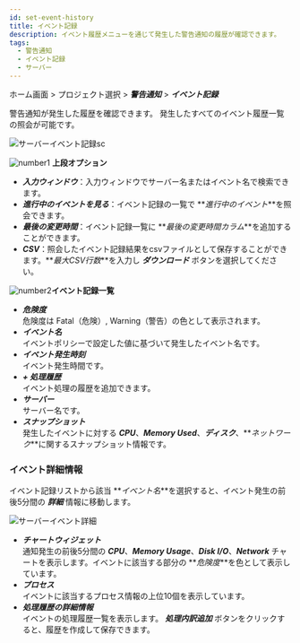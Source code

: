```yaml
---
id: set-event-history
title: イベント記録
description: イベント履歴メニューを通じて発生した警告通知の履歴が確認できます。
tags:
  - 警告通知
  - イベント記録
  - サーバー
---
```


<!-- 내용 확인 필요 -->

<!-- 특히 이벤트 상세 정보 탭 -->

ホーム画面 > プロジェクト選択 > **_警告通知_** > **_イベント記録_**

警告通知が発生した履歴を確認できます。 発生したすべてのイベント履歴一覧の照会が可能です。 

![サーバーイベント記録sc](/img/event-history-server.png)

![number1](/img/number-01.png) **上段オプション**

-   **_入力ウィンドウ_**：入力ウィンドウでサーバー名またはイベント名で検索できます。
-   **_進行中のイベントを見る_**：イベント記録の一覧で **_進行中のイベント_**を照会できます。
-   **_最後の変更時間_**：イベント記録一覧に **_最後の変更時間カラム_**を追加することができます。
-   **_CSV_**：照会したイベント記録結果をcsvファイルとして保存することができます。**_最大CSV行数_**を入力し **_ダウンロード_** ボタンを選択してください。

![number2](/img/number-02.png)**イベント記録一覧**

-   **_危険度_**\
      危険度は <span class='vslow'>Fatal</span>（危険）, <span class='slow'>Warning</span>（警告）の色として表示されます。
-   **_イベント名_**\
      イベントポリシーで設定した値に基づいて発生したイベント名です。
-   **_イベント発生時刻_**\
      イベント発生時間です。
-   **_+ 処理履歴_**\
      イベント処理の履歴を追加できます。
-   **_サーバー_**\
      サーバー名です。 
-   **_スナップショット_**\
      発生したイベントに対する **_CPU_**、**_Memory Used_**、**_ディスク_**、**_ネットワーク_**に関するスナップショット情報です。 

### イベント詳細情報

イベント記録リストから該当 **_イベント名_**を選択すると、イベント発生の前後5分間の **_詳細_** 情報に移動します。

![サーバーイベント詳細](/img/server-event-detail.png)

-   **_チャートウィジェット_**<br/>
      通知発生の前後5分間の **_CPU_**、**_Memory Usage_**、**_Disk I/O_**、**_Network_** チャートを表示します。イベントに該当する部分の **_危険度_**を色として表示しています。
-   **_プロセス_**<br/>
      イベントに該当するプロセス情報の上位10個を表示しています。 
-   **_処理履歴の詳細情報_**<br/>
      イベントの処理履歴一覧を表示します。 **_処理内訳追加_** ボタンをクリックすると、履歴を作成して保存できます。

<!-- 
![이벤트 기록 - 서버](https://img.whatap.io/media/images/server_event_list_iddZR2Z.png) 
![이벤트 기록 - 서버 - 이벤트 상세 정보](https://img.whatap.io/media/images/Screenshot_2021-03-17_Server_Monitoring.png)
-->

<!-- 사장 기능인지 확인 필요..삭제.. 프로세스에서  View all 링크를 선택하면 모든 프로세스 정보를 확인할 수 있습니다. -->

<!-- 

* ***발생 시간***  
    이벤트 발생 시간입니다.
* ***위험도***  
    위험도는 <span class='vslow'>Fatal</span>(위험), <span class='slow'>Warning</span>(경고)로 표시됩니다.
* ***서버명***  
    서버 이름입니다. 
* ***설명***  
    이벤트 정책에서 설정한 값을 바탕으로 발생한 이벤트 설명입니다.
* ***스냅샷***  
    발생한 이벤트에 대한 CPU, Memory, Disk, Network에 대한 스냅샷 정보입니다.      
* ***현재 상태***  
    해당 이벤트의 현재 상태입니다.
* ***처리 내역***  
    이벤트에 대한 처리 내역입니다.   

-->
